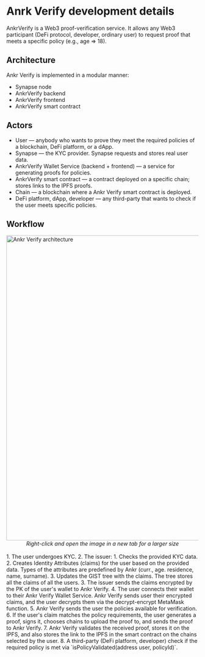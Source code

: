 # Anrk Verify development details

AnkrVerify is a Web3 proof-verification service. It allows any Web3 participant (DeFi protocol, developer, ordinary user) to request proof that meets a specific policy (e.g., age => 18).

## Architecture
Ankr Verify is implemented in a modular manner:
* Synapse node
* AnkrVerify backend
* AnkrVerify frontend
* AnkrVerify smart contract

## Actors
* User — anybody who wants to prove they meet the required policies of a blockchain, DeFi platform, or a dApp.
* Synapse — the KYC provider. Synapse requests and stores real user data.
* AnkrVerify Wallet Service (backend + frontend) — a service for generating proofs for policies.
* AnkrVerify smart contract — a contract deployed on a specific chain; stores links to the IPFS proofs.
* Chain — a blockchain where a Ankr Verify smart contract is deployed.
* DeFi platform, dApp, developer — any third-party that wants to check if the user meets specific policies.

## Workflow
<img src="/docs/verify/ankr-verify-architecture.png" alt="Ankr Verify architecture" class="responsive-pic" width="800" />
<center><i>Right-click and open the image in a new tab for a larger size</i></center><br/>
1. The user undergoes KYC.
2. The issuer:
   1. Checks the provided KYC data.
   2. Creates Identity Attributes (claims) for the user based on the provided data. Types of the attributes are predefined by Ankr (curr., age. residence, name, surname).
   3. Updates the GIST tree with the claims. The tree stores all the claims of all the users.
3. The issuer sends the claims encrypted by the PK of the user's wallet to Ankr Verify.
4. The user connects their wallet to their Ankr Verify Wallet Service. Ankr Verify sends user their encrypted claims, and the user decrypts them via the decrypt-encrypt MetaMask function.
5. Ankr Verify sends the user the policies available for verification.
6. If the user's claim matches the policy requirements, the user generates a proof, signs it, chooses chains to upload the proof to, and sends the proof to Ankr Verify.
7. Ankr Verify validates the received proof, stores it on the IPFS, and also stores the link to the IPFS in the smart contract on the chains selected by the user.
8. A third-party (DeFi platform, developer) check if the required policy is met via `isPolicyValidated(address user, policyId)`.